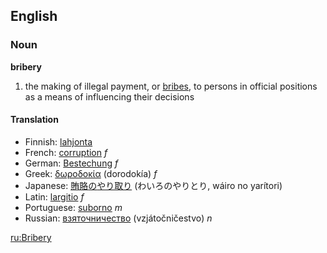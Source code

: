 ==English==

===Noun===
'''bribery'''
#the making of illegal payment, or [[bribe]]s, to persons in official positions as a means of influencing their decisions
====Translation====
*Finnish: [[lahjonta]]
*French: [[corruption]] ''f''
*German: [[Bestechung]] ''f''
*Greek: [[δωροδοκία]] (dorodokía) ''f''
*Japanese: [[賄賂]][[の]][[やり取り]] (わいろのやりとり, wáiro no yarítori)
*Latin: [[largitio]] ''f''
*Portuguese: [[suborno]] ''m''
*Russian: [[взяточничество]] (vzjátočničestvo) ''n''

[[ru:Bribery]]